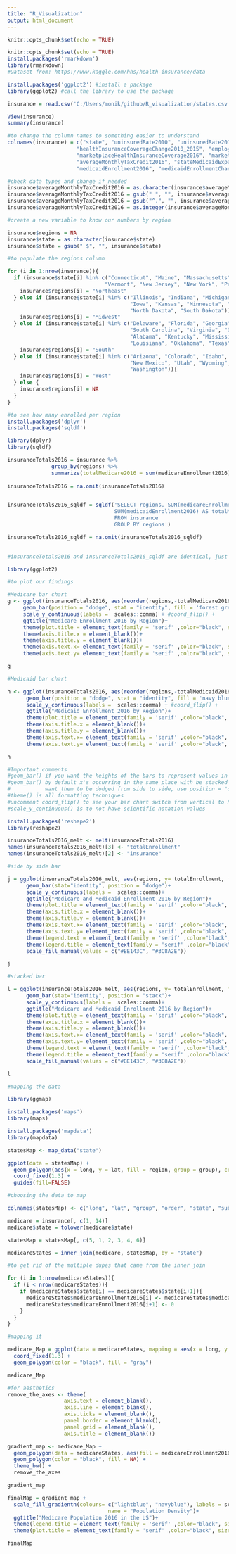 ```yaml
---
title: "R_Visualization"
output: html_document
---
```


```r
knitr::opts_chunk$set(echo = TRUE)
```


```r
knitr::opts_chunk$set(echo = TRUE)
install.packages('rmarkdown')
library(rmarkdown)
#Dataset from: https://www.kaggle.com/hhs/health-insurance/data

install.packages('ggplot2') #install a package
library(ggplot2) #call the library to use the package
```

```r
insurance = read.csv('C:/Users/monik/github/R_visualization/states.csv')

View(insurance)
summary(insurance)
```

```r
#to change the column names to something easier to understand
colnames(insurance) = c("state", "uninsuredRate2010", "uninsuredRate2015", "uninsuredRateChange2010_2015",
                      "healthInsuranceCoverageChange2010_2015", "employerHealthInsuranceCoverage2015",
                      "marketplaceHealthInsuranceCoverage2016", "marketplaceTaxCredits2016",
                      "averageMonthlyTaxCredit2016", "stateMedicaidExpansion2016", "medicaidEnrollment2013",
                      "medicaidEnrollment2016", "medicaidEnrollmentChange2013_2016", "medicareEnrollment2016")
```

```r
#check data types and change if needed
insurance$averageMonthlyTaxCredit2016 = as.character(insurance$averageMonthlyTaxCredit2016)
insurance$averageMonthlyTaxCredit2016 = gsub(" ", "", insurance$averageMonthlyTaxCredit2016)
insurance$averageMonthlyTaxCredit2016 = gsub("^.", "", insurance$averageMonthlyTaxCredit2016)
insurance$averageMonthlyTaxCredit2016 = as.integer(insurance$averageMonthlyTaxCredit2016)
```


```r
#create a new variable to know our numbers by region

insurance$regions = NA
insurance$state = as.character(insurance$state)
insurance$state = gsub(" $", "", insurance$state)
```

```r
#to populate the regions column

for (i in 1:nrow(insurance)){
  if (insurance$state[i] %in% c("Connecticut", "Maine", "Massachusetts", "New Hampshire", "Rhode Island",
                               "Vermont", "New Jersey", "New York", "Pennsylvania")){
    insurance$regions[i] = "Northeast"
  } else if (insurance$state[i] %in% c("Illinois", "Indiana", "Michigan", "Ohio", "Wisconsin",
                                       "Iowa", "Kansas", "Minnesota", "Missouri", "Nebraska",
                                       "North Dakota", "South Dakota")){
    insurance$regions[i] = "Midwest"
  } else if (insurance$state[i] %in% c("Delaware", "Florida", "Georgia", "Maryland", "North Carolina",
                                       "South Carolina", "Virginia", "District of Columbia", "West Virginia",
                                       "Alabama", "Kentucky", "Mississippi", "Tennessee", "Arkansas",
                                       "Louisiana", "Oklahoma", "Texas")){
    insurance$regions[i] = "South"
  } else if (insurance$state[i] %in% c("Arizona", "Colorado", "Idaho", "Montana", "Nevada", "California",
                                       "New Mexico", "Utah", "Wyoming", "Alaska", "Hawaii", "Oregon",
                                       "Washington")){
    insurance$regions[i] = "West"
  } else {
    insurance$regions[i] = NA
  }
}

```


```r
#to see how many enrolled per region
install.packages('dplyr')
install.packages('sqldf')

library(dplyr)
library(sqldf)

insuranceTotals2016 = insurance %>%
              group_by(regions) %>%
              summarize(totalMedicare2016 = sum(medicareEnrollment2016), totalMedicaid2016 =   sum(medicaidEnrollment2016))
             
insuranceTotals2016 = na.omit(insuranceTotals2016)


insuranceTotals2016_sqldf = sqldf('SELECT regions, SUM(medicareEnrollment2016) AS totalMedicare2016,
                                  SUM(medicaidEnrollment2016) AS totalMedicaid2016
                                  FROM insurance 
                                  GROUP BY regions')

insuranceTotals2016_sqldf = na.omit(insuranceTotals2016_sqldf)
                                 

#insuranceTotals2016 and insuranceTotals2016_sqldf are identical, just two different methods

```


```r
library(ggplot2)

#to plot our findings

#Medicare bar chart
g <- ggplot(insuranceTotals2016, aes(reorder(regions,-totalMedicare2016), totalMedicare2016), fill = totalMedicare2016)+
     geom_bar(position = "dodge", stat = "identity", fill = 'forest green') + 
     scale_y_continuous(labels =  scales::comma) + #coord_flip() +
     ggtitle("Medicare Enrollment 2016 by Region")+
     theme(plot.title = element_text(family = 'serif' ,color="black", size=22, face="italic", hjust = 0.5))+
     theme(axis.title.x = element_blank())+
     theme(axis.title.y = element_blank())+
     theme(axis.text.x= element_text(family = 'serif' ,color="black", size=14))+
     theme(axis.text.y= element_text(family = 'serif' ,color="black", size=14))

g
```


```r
#Medicaid bar chart

h <- ggplot(insuranceTotals2016, aes(reorder(regions,-totalMedicaid2016), totalMedicaid2016), fill = totalMedicaid2016)+
      geom_bar(position = "dodge", stat = "identity", fill = 'navy blue') + 
      scale_y_continuous(labels =  scales::comma) + #coord_flip() +
      ggtitle("Medicaid Enrollment 2016 by Region")+
      theme(plot.title = element_text(family = 'serif' ,color="black", size=22, face="italic", hjust = 0.5))+
      theme(axis.title.x = element_blank())+
      theme(axis.title.y = element_blank())+
      theme(axis.text.x= element_text(family = 'serif' ,color="black", size=14))+
      theme(axis.text.y= element_text(family = 'serif' ,color="black", size=14))

h

```


```r
#Important comments
#geom_bar() if you want the heights of the bars to represent values in the data, use stat="identity"
#geom_bar() by default x's occurring in the same place with be stacked on top of each other, if you 
#           want them to be dodged from side to side, use position = "dodge"
#theme() is all formatting techniques
#uncomment coord_flip() to see your bar chart switch from vertical to horizontal
#scale_y_continuous() is to not have scientific notation values
```


```r
install.packages('reshape2')
library(reshape2)

insuranceTotals2016_melt <- melt(insuranceTotals2016)
names(insuranceTotals2016_melt)[3] <- "totalEnrollment"
names(insuranceTotals2016_melt)[2] <- "insurance"

```


```r
#side by side bar

j = ggplot(insuranceTotals2016_melt, aes(regions, y= totalEnrollment, fill = insurance)) +
      geom_bar(stat="identity", position = "dodge")+
      scale_y_continuous(labels =  scales::comma)+
      ggtitle("Medicare and Medicaid Enrollment 2016 by Region")+
      theme(plot.title = element_text(family = 'serif' ,color="black", size=22, face="italic", hjust = 0.5))+
      theme(axis.title.x = element_blank())+
      theme(axis.title.y = element_blank())+
      theme(axis.text.x= element_text(family = 'serif' ,color="black", size=14))+
      theme(axis.text.y= element_text(family = 'serif' ,color="black", size=14))+
      theme(legend.text = element_text(family = 'serif' ,color="black", size=14))+
      theme(legend.title = element_text(family = 'serif' ,color="black", size=14))+
      scale_fill_manual(values = c("#BE143C", "#3C8A2E"))

j

```


```r
#stacked bar

l = ggplot(insuranceTotals2016_melt, aes(regions, y= totalEnrollment, fill = insurance)) +
      geom_bar(stat="identity", position = "stack")+
      scale_y_continuous(labels =  scales::comma)+
      ggtitle("Medicare and Medicaid Enrollment 2016 by Region")+
      theme(plot.title = element_text(family = 'serif' ,color="black", size=22, face="italic", hjust = 0.5))+
      theme(axis.title.x = element_blank())+
      theme(axis.title.y = element_blank())+
      theme(axis.text.x= element_text(family = 'serif' ,color="black", size=14))+
      theme(axis.text.y= element_text(family = 'serif' ,color="black", size=14))+
      theme(legend.text = element_text(family = 'serif' ,color="black", size=14))+
      theme(legend.title = element_text(family = 'serif' ,color="black", size=14))+
      scale_fill_manual(values = c("#BE143C", "#3C8A2E"))

l

```


```r

#mapping the data

library(ggmap)

install.packages('maps')
library(maps)

install.packages('mapdata')
library(mapdata)

```


```r
statesMap <- map_data("state")

ggplot(data = statesMap) + 
  geom_polygon(aes(x = long, y = lat, fill = region, group = group), color = "white") + 
  coord_fixed(1.3) +
  guides(fill=FALSE)

```

```r
#choosing the data to map

colnames(statesMap) <- c("long", "lat", "group", "order", "state", "subregion")

medicare = insurance[, c(1, 14)]
medicare$state = tolower(medicare$state)

statesMap = statesMap[, c(5, 1, 2, 3, 4, 6)]

medicareStates = inner_join(medicare, statesMap, by = "state")

```


```r
#to get rid of the multiple dupes that came from the inner join

for (i in 1:nrow(medicareStates)){
  if (i < nrow(medicareStates)){
    if (medicareStates$state[i] == medicareStates$state[i+1]){
      medicareStates$medicareEnrollment2016[i] <- medicareStates$medicareEnrollment2016[i]
      medicareStates$medicareEnrollment2016[i+1] <- 0
    }
  } 
}
```

```r
#mapping it

medicare_Map = ggplot(data = medicareStates, mapping = aes(x = long, y = lat, group = group)) + 
  coord_fixed(1.3) + 
  geom_polygon(color = "black", fill = "gray")

medicare_Map

#for aesthetics
remove_the_axes <- theme(
                  axis.text = element_blank(),
                  axis.line = element_blank(),
                  axis.ticks = element_blank(),
                  panel.border = element_blank(),
                  panel.grid = element_blank(),
                  axis.title = element_blank())

```


```r
gradient_map <- medicare_Map + 
  geom_polygon(data = medicareStates, aes(fill = medicareEnrollment2016), color = "white") +
  geom_polygon(color = "black", fill = NA) +
  theme_bw() +
  remove_the_axes

gradient_map

```

```r
finalMap = gradient_map + 
  scale_fill_gradientn(colours= c("lightblue", "navyblue"), labels = scales::comma,
                                name = "Population Density")+
  ggtitle("Medicare Population 2016 in the US")+
  theme(legend.title = element_text(family = 'serif' ,color="black", size=14))+
  theme(plot.title = element_text(family = 'serif' ,color="black", size=22, face="italic", hjust = 0.5))

finalMap
```


  